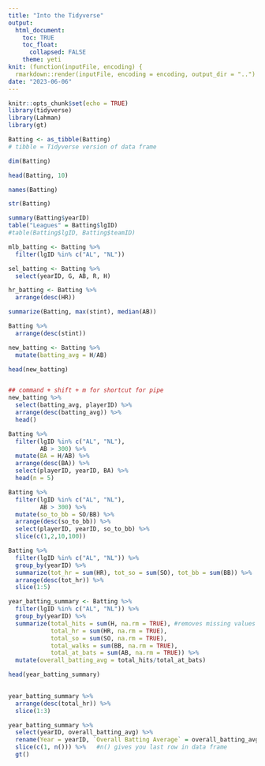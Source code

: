 ```yaml
---
title: "Into the Tidyverse"
output: 
  html_document:
    toc: TRUE
    toc_float:
      collapsed: FALSE
    theme: yeti
knit: (function(inputFile, encoding) {
  rmarkdown::render(inputFile, encoding = encoding, output_dir = "..") })
date: "2023-06-06"
---
```


```r
knitr::opts_chunk$set(echo = TRUE)
library(tidyverse)
library(Lahman)
library(gt)
```

```r
Batting <- as_tibble(Batting)
# tibble = Tidyverse version of data frame
```

```r
dim(Batting)
```

```r
head(Batting, 10)
```

```r
names(Batting)
```

```r
str(Batting)
```

```r
summary(Batting$yearID)
table("Leagues" = Batting$lgID)
#table(Batting$lgID, Batting$teamID)
```

```r
mlb_batting <- Batting %>%
  filter(lgID %in% c("AL", "NL"))
```

```r
sel_batting <- Batting %>%
  select(yearID, G, AB, R, H)
```

```r
hr_batting <- Batting %>%
  arrange(desc(HR))
```

```r
summarize(Batting, max(stint), median(AB))
```

```r
Batting %>%
  arrange(desc(stint))
```

```r
new_batting <- Batting %>%
  mutate(batting_avg = H/AB)

head(new_batting)


## command + shift + m for shortcut for pipe
new_batting %>%
  select(batting_avg, playerID) %>%
  arrange(desc(batting_avg)) %>%
  head()
```
```r
Batting %>%
  filter(lgID %in% c("AL", "NL"),
         AB > 300) %>%
  mutate(BA = H/AB) %>%
  arrange(desc(BA)) %>% 
  select(playerID, yearID, BA) %>% 
  head(n = 5)
```

```r
Batting %>%
  filter(lgID %in% c("AL", "NL"),
         AB > 300) %>%
  mutate(so_to_bb = SO/BB) %>%
  arrange(desc(so_to_bb)) %>% 
  select(playerID, yearID, so_to_bb) %>% 
  slice(c(1,2,10,100))
```

```r
Batting %>% 
  filter(lgID %in% c("AL", "NL")) %>% 
  group_by(yearID) %>%
  summarize(tot_hr = sum(HR), tot_so = sum(SO), tot_bb = sum(BB)) %>% 
  arrange(desc(tot_hr)) %>% 
  slice(1:5)
```

```r
year_batting_summary <- Batting %>% 
  filter(lgID %in% c("AL", "NL")) %>% 
  group_by(yearID) %>% 
  summarize(total_hits = sum(H, na.rm = TRUE), #removes missing values
            total_hr = sum(HR, na.rm = TRUE),
            total_so = sum(SO, na.rm = TRUE),
            total_walks = sum(BB, na.rm = TRUE),
            total_at_bats = sum(AB, na.rm = TRUE)) %>%
  mutate(overall_batting_avg = total_hits/total_at_bats)

head(year_batting_summary)
  
```

```r
year_batting_summary %>% 
  arrange(desc(total_hr)) %>% 
  slice(1:3)
```

```r
year_batting_summary %>% 
  select(yearID, overall_batting_avg) %>% 
  rename(Year = yearID, `Overall Batting Average` = overall_batting_avg) %>% 
  slice(c(1, n())) %>%   #n() gives you last row in data frame 
  gt()
```

